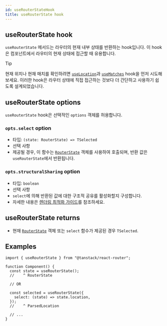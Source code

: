 ```yaml
---
id: useRouterStateHook
title: useRouterState hook
---
```


## useRouterState hook

`useRouterState` 메서드는 라우터의 현재 내부 상태를 반환하는 hook입니다. 이 hook은 컴포넌트에서 라우터의 현재 상태에 접근할 때 유용합니다.

> [!TIP]
> 현재 위치나 현재 매치를 확인하려면 [`useLocation`](./useLocationHook.md)과 [`useMatches`](./useMatchesHook.md) hook을 먼저 시도해 보세요. 이러한 hook은 라우터 상태에 직접 접근하는 것보다 더 간단하고 사용하기 쉽도록 설계되었습니다.

## useRouterState options

`useRouterState` hook은 선택적인 `options` 객체를 허용합니다.

### `opts.select` option

- 타입: `(state: RouterState) => TSelected`
- 선택 사항
- 제공될 경우, 이 함수는 [`RouterState`](../types/RouterStateType.md) 객체를 사용하여 호출되며, 반환 값은 `useRouterState`에서 반환됩니다.

### `opts.structuralSharing` option

- 타입: `boolean`
- 선택 사항
- `select`에 의해 반환된 값에 대한 구조적 공유를 활성화할지 구성합니다.
- 자세한 내용은 [렌더링 최적화 가이드](../../guide/render-optimizations.md)를 참조하세요.

## useRouterState returns

- 현재 [`RouterState`](../types/RouterStateType.md) 객체 또는 `select` 함수가 제공된 경우 `TSelected`.

## Examples

```tsx
import { useRouterState } from "@tanstack/react-router";

function Component() {
  const state = useRouterState();
  //    ^ RouterState

  // OR

  const selected = useRouterState({
    select: (state) => state.location,
  });
  //    ^ ParsedLocation

  // ...
}
```
